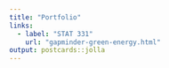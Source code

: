 ```yaml
---
title: "Portfolio"
links:
  - label: "STAT 331"
    url: "gapminder-green-energy.html"
output: postcards::jolla
---
```

